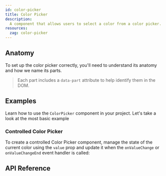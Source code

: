 ```yaml
---
id: color-picker
title: Color Picker
description:
  A component that allows users to select a color from a color picker.
resources:
  zag: color-picker
---
```




<ComponentPreview id="ColorPicker" />

## Anatomy

To set up the color picker correctly, you'll need to understand its anatomy and
how we name its parts.

> Each part includes a `data-part` attribute to help identify them in the DOM.

<Anatomy id="color-picker" />

## Examples

Learn how to use the `ColorPicker` component in your project. Let's take a look
at the most basic example

<Example id="basic" />

### Controlled Color Picker

To create a controlled Color Picker component, manage the state of the current
color using the `value` prop and update it when the `onValueChange` or
`onValueChangeEnd` event handler is called:

<Example id="controlled" />

## API Reference

<ComponentTypes id="color-picker" />
